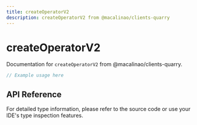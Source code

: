 ```yaml
---
title: createOperatorV2
description: createOperatorV2 from @macalinao/clients-quarry
---
```


# createOperatorV2

Documentation for `createOperatorV2` from @macalinao/clients-quarry.

```typescript
// Example usage here
```

## API Reference

For detailed type information, please refer to the source code or use your IDE's type inspection features.
